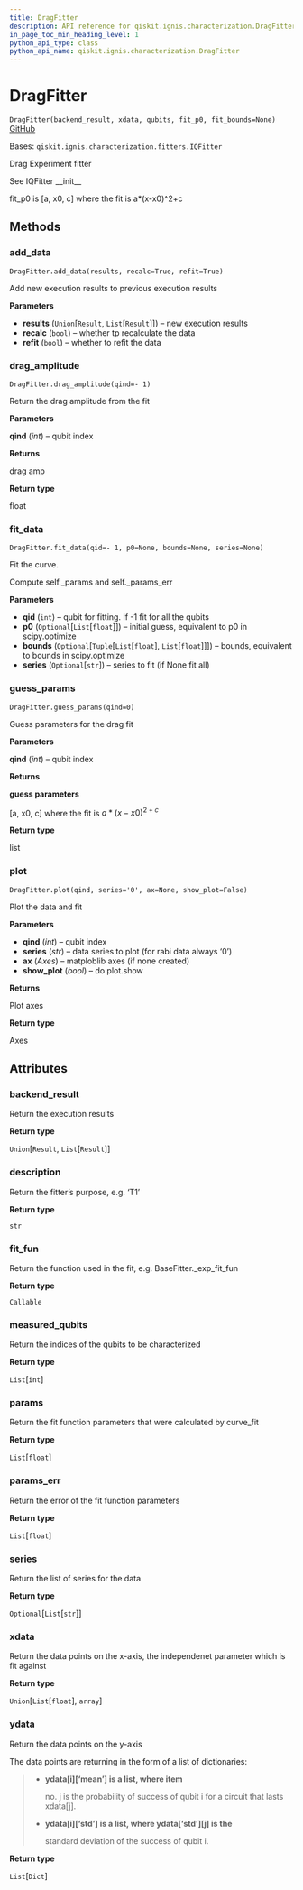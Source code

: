 ```yaml
---
title: DragFitter
description: API reference for qiskit.ignis.characterization.DragFitter
in_page_toc_min_heading_level: 1
python_api_type: class
python_api_name: qiskit.ignis.characterization.DragFitter
---
```


# DragFitter

<span id="qiskit.ignis.characterization.DragFitter" />

`DragFitter(backend_result, xdata, qubits, fit_p0, fit_bounds=None)` [GitHub](https://github.com/qiskit-community/qiskit-ignis/tree/stable/0.7/qiskit/ignis/characterization/calibrations/fitters.py "view source code")

Bases: `qiskit.ignis.characterization.fitters.IQFitter`

Drag Experiment fitter

See IQFitter \_\_init\_\_

fit\_p0 is \[a, x0, c] where the fit is a\*(x-x0)^2+c

## Methods

### add\_data

<span id="qiskit.ignis.characterization.DragFitter.add_data" />

`DragFitter.add_data(results, recalc=True, refit=True)`

Add new execution results to previous execution results

**Parameters**

*   **results** (`Union`\[`Result`, `List`\[`Result`]]) – new execution results
*   **recalc** (`bool`) – whether tp recalculate the data
*   **refit** (`bool`) – whether to refit the data

### drag\_amplitude

<span id="qiskit.ignis.characterization.DragFitter.drag_amplitude" />

`DragFitter.drag_amplitude(qind=- 1)`

Return the drag amplitude from the fit

**Parameters**

**qind** (*int*) – qubit index

**Returns**

drag amp

**Return type**

float

### fit\_data

<span id="qiskit.ignis.characterization.DragFitter.fit_data" />

`DragFitter.fit_data(qid=- 1, p0=None, bounds=None, series=None)`

Fit the curve.

Compute self.\_params and self.\_params\_err

**Parameters**

*   **qid** (`int`) – qubit for fitting. If -1 fit for all the qubits
*   **p0** (`Optional`\[`List`\[`float`]]) – initial guess, equivalent to p0 in scipy.optimize
*   **bounds** (`Optional`\[`Tuple`\[`List`\[`float`], `List`\[`float`]]]) – bounds, equivalent to bounds in scipy.optimize
*   **series** (`Optional`\[`str`]) – series to fit (if None fit all)

### guess\_params

<span id="qiskit.ignis.characterization.DragFitter.guess_params" />

`DragFitter.guess_params(qind=0)`

Guess parameters for the drag fit

**Parameters**

**qind** (*int*) – qubit index

**Returns**

**guess parameters**

\[a, x0, c] where the fit is $a * (x - x0)^{2+c}$

**Return type**

list

### plot

<span id="qiskit.ignis.characterization.DragFitter.plot" />

`DragFitter.plot(qind, series='0', ax=None, show_plot=False)`

Plot the data and fit

**Parameters**

*   **qind** (*int*) – qubit index
*   **series** (*str*) – data series to plot (for rabi data always ‘0’)
*   **ax** (*Axes*) – matploblib axes (if none created)
*   **show\_plot** (*bool*) – do plot.show

**Returns**

Plot axes

**Return type**

Axes

## Attributes

<span id="qiskit.ignis.characterization.DragFitter.backend_result" />

### backend\_result

Return the execution results

**Return type**

`Union`\[`Result`, `List`\[`Result`]]

<span id="qiskit.ignis.characterization.DragFitter.description" />

### description

Return the fitter’s purpose, e.g. ‘T1’

**Return type**

`str`

<span id="qiskit.ignis.characterization.DragFitter.fit_fun" />

### fit\_fun

Return the function used in the fit, e.g. BaseFitter.\_exp\_fit\_fun

**Return type**

`Callable`

<span id="qiskit.ignis.characterization.DragFitter.measured_qubits" />

### measured\_qubits

Return the indices of the qubits to be characterized

**Return type**

`List`\[`int`]

<span id="qiskit.ignis.characterization.DragFitter.params" />

### params

Return the fit function parameters that were calculated by curve\_fit

**Return type**

`List`\[`float`]

<span id="qiskit.ignis.characterization.DragFitter.params_err" />

### params\_err

Return the error of the fit function parameters

**Return type**

`List`\[`float`]

<span id="qiskit.ignis.characterization.DragFitter.series" />

### series

Return the list of series for the data

**Return type**

`Optional`\[`List`\[`str`]]

<span id="qiskit.ignis.characterization.DragFitter.xdata" />

### xdata

Return the data points on the x-axis, the independenet parameter which is fit against

**Return type**

`Union`\[`List`\[`float`], `array`]

<span id="qiskit.ignis.characterization.DragFitter.ydata" />

### ydata

Return the data points on the y-axis

The data points are returning in the form of a list of dictionaries:

> *   **ydata\[i]\[‘mean’] is a list, where item**
>
>     no. j is the probability of success of qubit i for a circuit that lasts xdata\[j].
>
> *   **ydata\[i]\[‘std’] is a list, where ydata\[‘std’]\[j] is the**
>
>     standard deviation of the success of qubit i.

**Return type**

`List`\[`Dict`]

